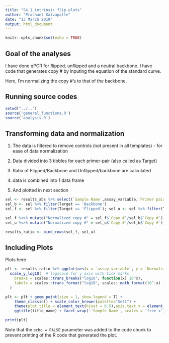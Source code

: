 ```yaml
---
title: "S4_1_intrinsic flip plots"
author: "Prashant Kalvapalle"
date: "13 March 2019"
output: html_document
---
```


```r
knitr::opts_chunk$set(echo = TRUE)
```

## Goal of the analyses

I have done qPCR for flipped, unflipped and a neutral backbone. I have code that generates copy # by inputing the equation of the standard curve. 

Here, I'm normalizing the copy #'s to that of the backbone.

## Running source codes

```r
setwd("../..")
source('general_functions.R')
source('analysis.R')
```


## Transforming data and normalization

1. The data is filtered to remove controls (not present in all templates) - for ease of data normalization
2. Data divided into 3 tibbles for each primer-pair (also called as Target)


3. Ratio of Flipped/Backbone and Unflipped/backbone are calculated

4. data is combined into 1 data frame
5. And plotted in next section

```r
sel <- results_abs %>% select(`Sample Name`,assay_variable,`Primer pair`,Target,`Copy #`) %>% filter(!str_detect(assay_variable,'^0'))
sel_b <- sel %>% filter(Target == 'Backbone')
sel_f <- sel %>% filter(Target == 'Flipped'); sel_u <- sel %>% filter(Target == 'Unflipped');

sel_f %<>% mutate("Normalized copy #" = sel_f$`Copy #`/sel_b$`Copy #`); 
sel_u %<>% mutate("Normalized copy #" = sel_u$`Copy #`/sel_b$`Copy #`);

results_ratio <- bind_rows(sel_f, sel_u)  
```

## Including Plots

Plots here

```r
  
plt <- results_ratio %>% ggplot(aes(x = `assay_variable`, y = `Normalized copy #`, color = Target)) +   # plotting
  scale_y_log10(  # logscale for y axis with tick marks
    breaks = scales::trans_breaks("log10", function(x) 10^x),
    labels = scales::trans_format("log10", scales::math_format(10^.x) )
  )

plt <- plt + geom_point(size = 1, show.legend = T) +
    theme_classic() + scale_color_brewer(palette="Set1") + 
    theme(plot.title = element_text(hjust = 0.5),axis.text.x = element_text(angle = 90, hjust = 1, vjust = .3)) + 
    ggtitle(title_name) + facet_wrap(~`Sample Name`, scales = 'free_x')

print(plt)

```

Note that the `echo = FALSE` parameter was added to the code chunk to prevent printing of the R code that generated the plot.
